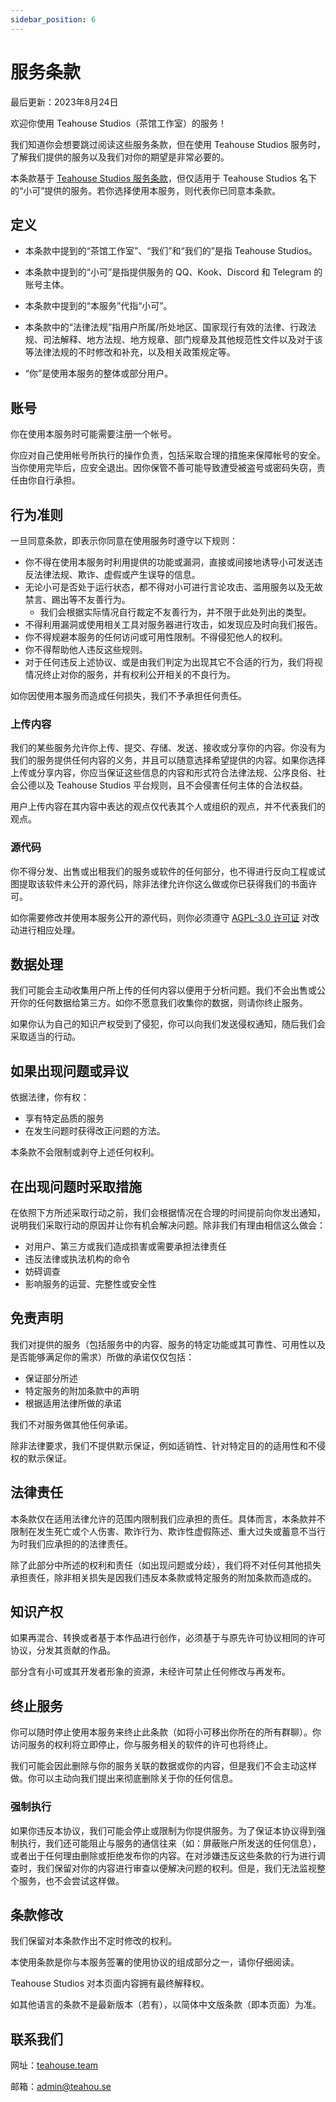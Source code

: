 ```yaml
---
sidebar_position: 6
---
```


# 服务条款

最后更新：2023年8月24日

欢迎你使用 Teahouse Studios（茶馆工作室）的服务！

我们知道你会想要跳过阅读这些服务条款，但在使用 Teahouse Studios 服务时，了解我们提供的服务以及我们对你的期望是非常必要的。

本条款基于 [Teahouse Studios 服务条款](https://teahou.se/terms/)，但仅适用于 Teahouse Studios 名下的“小可”提供的服务。若你选择使用本服务，则代表你已同意本条款。

## 定义

-   本条款中提到的“茶馆工作室”、“我们”和“我们的”是指 Teahouse Studios。

-   本条款中提到的“小可”是指提供服务的 QQ、Kook、Discord 和 Telegram 的账号主体。

-   本条款中提到的“本服务”代指“小可”。

-   本条款中的“法律法规”指用户所属/所处地区、国家现行有效的法律、行政法规、司法解释、地方法规、地方规章、部门规章及其他规范性文件以及对于该等法律法规的不时修改和补充，以及相关政策规定等。

-   “你”是使用本服务的整体或部分用户。

## 账号

你在使用本服务时可能需要注册一个帐号。

你应对自己使用帐号所执行的操作负责，包括采取合理的措施来保障帐号的安全。当你使用完毕后，应安全退出。因你保管不善可能导致遭受被盗号或密码失窃，责任由你自行承担。

## 行为准则

一旦同意条款，即表示你同意在使用服务时遵守以下规则：

-   你不得在使用本服务时利用提供的功能或漏洞，直接或间接地诱导小可发送违反法律法规、欺诈、虚假或产生误导的信息。
-   无论小可是否处于运行状态，都不得对小可进行言论攻击、滥用服务以及无故禁言、踢出等不友善行为。
    -   我们会根据实际情况自行裁定不友善行为，并不限于此处列出的类型。
-   不得利用漏洞或使用相关工具对服务器进行攻击，如发现应及时向我们报告。
-   你不得规避本服务的任何访问或可用性限制。不得侵犯他人的权利。
-   你不得帮助他人违反这些规则。
-   对于任何违反上述协议、或是由我们判定为出现其它不合适的行为，我们将视情况终止对你的服务，并有权利公开相关的不良行为。

如你因使用本服务而造成任何损失，我们不予承担任何责任。

### 上传内容

我们的某些服务允许你上传、提交、存储、发送、接收或分享你的内容。你没有为我们的服务提供任何内容的义务，并且可以随意选择希望提供的内容。如果你选择上传或分享内容，你应当保证这些信息的内容和形式符合法律法规、公序良俗、社会公德以及 Teahouse Studios 平台规则，且不会侵害任何主体的合法权益。

用户上传内容在其内容中表达的观点仅代表其个人或组织的观点，并不代表我们的观点。

### 源代码

你不得分发、出售或出租我们的服务或软件的任何部分，也不得进行反向工程或试图提取该软件未公开的源代码，除非法律允许你这么做或你已获得我们的书面许可。

如你需要修改并使用本服务公开的源代码，则你必须遵守 [AGPL-3.0 许可证](https://github.com/Teahouse-Studios/bot/blob/master/LICENSE) 对改动进行相应处理。

## 数据处理

我们可能会主动收集用户所上传的任何内容以便用于分析问题。我们不会出售或公开你的任何数据给第三方。如你不愿意我们收集你的数据，则请你终止服务。

如果你认为自己的知识产权受到了侵犯，你可以向我们发送侵权通知，随后我们会采取适当的行动。

## 如果出现问题或异议

依据法律，你有权：

-   享有特定品质的服务
-   在发生问题时获得改正问题的方法。

本条款不会限制或剥夺上述任何权利。

## 在出现问题时采取措施

在依照下方所述采取行动之前，我们会根据情况在合理的时间提前向你发出通知，说明我们采取行动的原因并让你有机会解决问题。除非我们有理由相信这么做会：

-   对用户、第三方或我们造成损害或需要承担法律责任
-   违反法律或执法机构的命令
-   妨碍调查
-   影响服务的运营、完整性或安全性

## 免责声明

我们对提供的服务（包括服务中的内容、服务的特定功能或其可靠性、可用性以及是否能够满足你的需求）所做的承诺仅仅包括：

-   保证部分所述
-   特定服务的附加条款中的声明
-   根据适用法律所做的承诺

我们不对服务做其他任何承诺。

除非法律要求，我们不提供默示保证，例如适销性、针对特定目的的适用性和不侵权的默示保证。

## 法律责任

本条款仅在适用法律允许的范围内限制我们应承担的责任。具体而言，本条款并不限制在发生死亡或个人伤害、欺诈行为、欺诈性虚假陈述、重大过失或蓄意不当行为时我们应承担的的法律责任。

除了此部分中所述的权利和责任（如出现问题或分歧），我们将不对任何其他损失承担责任，除非相关损失是因我们违反本条款或特定服务的附加条款而造成的。

## 知识产权

如果再混合、转换或者基于本作品进行创作，必须基于与原先许可协议相同的许可协议，分发其贡献的作品。

部分含有小可或其开发者形象的资源，未经许可禁止任何修改与再发布。

## 终止服务

你可以随时停止使用本服务来终止此条款（如将小可移出你所在的所有群聊）。你访问服务的权利将立即停止，你与服务相关的软件的许可也将终止。

我们可能会因此删除与你的服务关联的数据或你的内容，但是我们不会主动这样做。你可以主动向我们提出来彻底删除关于你的任何信息。

### 强制执行

如果你违反本协议，我们可能会停止或限制为你提供服务。为了保证本协议得到强制执行，我们还可能阻止与服务的通信往来（如：屏蔽账户所发送的任何信息），或者出于任何理由删除或拒绝发布你的内容。在对涉嫌违反这些条款的行为进行调查时，我们保留对你的内容进行审查以便解决问题的权利。但是，我们无法监视整个服务，也不会尝试这样做。

## 条款修改

我们保留对本条款作出不定时修改的权利。

本使用条款是你与本服务签署的使用协议的组成部分之一，请你仔细阅读。

Teahouse Studios 对本页面内容拥有最终解释权。

如其他语言的条款不是最新版本（若有），以简体中文版条款（即本页面）为准。

## 联系我们

网址：[teahouse.team](https://teahouse.team/)

邮箱：[admin@teahou.se](mailto:admin@teahou.se)
